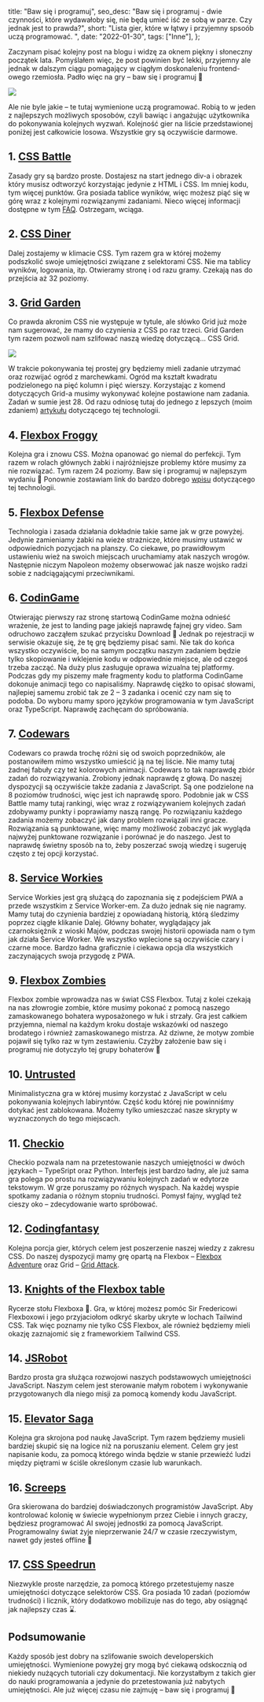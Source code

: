 
  title: "Baw się i programuj",
  seo_desc:
    "Baw się i programuj - dwie czynności, które wydawałoby się, nie będą umieć iść ze sobą w parze. Czy jednak jest to prawda?",
  short: "Lista gier, które w łątwy i przyjemny spsoób uczą programować. ",
  date: "2022-01-30",
  tags: ["Inne"],
};

Zaczynam pisać kolejny post na blogu i widzę za oknem piękny i słoneczny początek lata. Pomyślałem więc, że post powinien być lekki, przyjemny ale jednak w dalszym ciągu pomagający w ciągłym doskonaleniu frontend-owego rzemiosła. Padło więc na gry – baw się i programuj 🙂

<img src={bedegral.src} />

Ale nie byle jakie – te tutaj wymienione uczą programować. Robią to w jeden z najlepszych możliwych sposobów, czyli bawiąc i angażując użytkownika do pokonywania kolejnych wyzwań. Kolejność gier na liście przedstawionej poniżej jest całkowicie losowa. Wszystkie gry są oczywiście darmowe.

## 1. [CSS Battle](https://cssbattle.dev/)

Zasady gry są bardzo proste. Dostajesz na start jednego div-a i obrazek który musisz odtworzyć korzystając jedynie z HTML i CSS. Im mniej kodu, tym więcej punktów. Gra posiada tablice wyników, więc możesz piąć się w górę wraz z kolejnymi rozwiązanymi zadaniami. Nieco więcej informacji dostępne w tym [FAQ](https://cssbattle.dev/faqs). Ostrzegam, wciąga.

## 2. [CSS Diner](https://flukeout.github.io/)

Dalej zostajemy w klimacie CSS. Tym razem gra w której możemy podszkolić swoje umiejętności związane z selektorami CSS. Nie ma tablicy wyników, logowania, itp. Otwieramy stronę i od razu gramy. Czekają nas do przejścia aż 32 poziomy.

## 3. [Grid Garden](https://cssgridgarden.com/#pl)

Co prawda akronim CSS nie występuje w tytule, ale słówko Grid już może nam sugerować, że mamy do czynienia z CSS po raz trzeci. Grid Garden tym razem pozwoli nam szlifować naszą wiedzę dotyczącą… CSS Grid.

<img width={250} src={captain.src} />

W trakcie pokonywania tej prostej gry będziemy mieli zadanie utrzymać oraz rozwijać ogród z marchewkami. Ogród ma kształt kwadratu podzielonego na pięć kolumn i pięć wierszy. Korzystając z komend dotyczących Grid-a musimy wykonywać kolejne postawione nam zadania. Zadań w sumie jest 28. Od razu odniosę tutaj do jednego z lepszych (moim zdaniem) [artykułu](https://css-tricks.com/snippets/css/complete-guide-grid/) dotyczącego tej technologii.

## 4. [Flexbox Froggy](https://flexboxfroggy.com/#pl)

Kolejna gra i znowu CSS. Można opanować go niemal do perfekcji. Tym razem w rolach głównych żabki i najróżniejsze problemy które musimy za nie rozwiązać. Tym razem 24 poziomy. Baw się i programuj w najlepszym wydaniu 🙂 Ponownie zostawiam link do bardzo dobrego [wpisu](https://css-tricks.com/snippets/css/a-guide-to-flexbox/) dotyczącego tej technologii.

## 5. [Flexbox Defense](http://www.flexboxdefense.com/)

Technologia i zasada działania dokładnie takie same jak w grze powyżej. Jedynie zamieniamy żabki na wieże strażnicze, które musimy ustawić w odpowiednich pozycjach na planszy. Co ciekawe, po prawidłowym ustawieniu wież na swoich miejscach uruchamiamy atak naszych wrogów. Następnie niczym Napoleon możemy obserwować jak nasze wojsko radzi sobie z nadciągającymi przeciwnikami.

## 6. [CodinGame](https://www.codingame.com/start)

Otwierając pierwszy raz stronę startową CodinGame można odnieść wrażenie, że jest to landing page jakiejś naprawdę fajnej gry video. Sam odruchowo zacząłem szukać przycisku Download 🙂 Jednak po rejestracji w serwisie okazuje się, że tę grę będziemy pisać sami. Nie tak do końca wszystko oczywiście, bo na samym początku naszym zadaniem będzie tylko skopiowanie i wklejenie kodu w odpowiednie miejsce, ale od czegoś trzeba zacząć. Na duży plus zasługuje oprawa wizualna tej platformy. Podczas gdy my piszemy małe fragmenty kodu to platforma CodinGame dokonuje animacji tego co napisaliśmy. Naprawdę ciężko to opisać słowami, najlepiej samemu zrobić tak ze 2 – 3 zadanka i ocenić czy nam się to podoba. Do wyboru mamy sporo języków programowania w tym JavaScript oraz TypeScript. Naprawdę zachęcam do spróbowania.

## 7. [Codewars](https://www.codewars.com/)

Codewars co prawda trochę różni się od swoich poprzedników, ale postanowiłem mimo wszystko umieścić ją na tej liście. Nie mamy tutaj żadnej fabuły czy też kolorowych animacji. Codewars to tak naprawdę zbiór zadań do rozwiązywania. Zrobiony jednak naprawdę z głową. Do naszej dyspozycji są oczywiście także zadania z JavaScript. Są one podzielone na 8 poziomów trudności, więc jest ich naprawdę sporo. Podobnie jak w CSS Battle mamy tutaj rankingi, więc wraz z rozwiązywaniem kolejnych zadań zdobywamy punkty i poprawiamy naszą rangę. Po rozwiązaniu każdego zadania możemy zobaczyć jak dany problem rozwiązali inni gracze. Rozwiązania są punktowane, więc mamy możliwość zobaczyć jak wygląda najwyżej punktowane rozwiązanie i porównać je do naszego. Jest to naprawdę świetny sposób na to, żeby poszerzać swoją wiedzę i sugeruję często z tej opcji korzystać.

## 8. [Service Workies](https://serviceworkies.com/)

Service Workies jest grą służącą do zapoznania się z podejściem PWA a przede wszystkim z Service Worker-em. Za dużo jednak się nie nagramy. Mamy tutaj do czynienia bardziej z opowiadaną historią, którą śledzimy poprzez ciągłe klikanie Dalej. Główny bohater, wyglądający jak czarnoksiężnik z wioski Majów, podczas swojej historii opowiada nam o tym jak działa Service Worker. We wszystko wplecione są oczywiście czary i czarne moce. Bardzo ładna graficznie i ciekawa opcja dla wszystkich zaczynających swoja przygodę z PWA.

## 9. [Flexbox Zombies](https://flexboxzombies.com/p/flexbox-zombies)

Flexbox zombie wprowadza nas w świat CSS Flexbox. Tutaj z kolei czekają na nas złowrogie zombie, które musimy pokonać z pomocą naszego zamaskowanego bohatera wyposażonego w łuk i strzały. Gra jest całkiem przyjemna, niemal na każdym kroku dostaje wskazówki od naszego brodatego i również zamaskowanego mistrza. Aż dziwne, że motyw zombie pojawił się tylko raz w tym zestawieniu. Czyżby założenie baw się i programuj nie dotyczyło tej grupy bohaterów 🤔

## 10. [Untrusted](https://alexnisnevich.github.io/untrusted/)

Minimalistyczna gra w której musimy korzystać z JavaScript w celu pokonywania kolejnych labiryntów. Część kodu której nie powinniśmy dotykać jest zablokowana. Możemy tylko umieszczać nasze skrypty w wyznaczonych do tego miejscach.

## 11. [Checkio](https://checkio.org/)

Checkio pozwala nam na przetestowanie naszych umiejętności w dwóch językach – TypeSript oraz Python. Interfejs jest bardzo ładny, ale już sama gra polega po prostu na rozwiązywaniu kolejnych zadań w edytorze tekstowym. W grze poruszamy po różnych wyspach. Na każdej wyspie spotkamy zadania o różnym stopniu trudności. Pomysł fajny, wygląd też cieszy oko – zdecydowanie warto spróbować.

## 12. [Codingfantasy](https://codingfantasy.com/games)

Kolejna porcja gier, których celem jest poszerzenie naszej wiedzy z zakresu CSS. Do naszej dyspozycji mamy grę opartą na Flexbox – [Flexbox Adventure](https://codingfantasy.com/games/flexboxadventure) oraz Grid – [Grid Attack](https://codingfantasy.com/games/css-grid-attack).

## 13. [Knights of the Flexbox table](https://knightsoftheflexboxtable.com/)

Rycerze stołu Flexboxa 🙂. Gra, w której możesz pomóc Sir Fredericowi Flexboxowi i jego przyjaciołom odkryć skarby ukryte w lochach Tailwind CSS. Tak więc poznamy nie tylko CSS Flexbox, ale również będziemy mieli okazję zaznajomić się z frameworkiem Tailwind CSS.

## 14. [JSRobot](https://lab.reaal.me/jsrobot/)

Bardzo prosta gra służąca rozwojowi naszych podstawowych umiejętności JavaScript. Naszym celem jest sterowanie małym robotem i wykonywanie przygotowanych dla niego misji za pomocą komendy kodu JavaScript.

## 15. [Elevator Saga](https://play.elevatorsaga.com/)

Kolejna gra skrojona pod naukę JavaScript. Tym razem będziemy musieli bardziej skupić się na logice niż na poruszaniu element. Celem gry jest napisanie kodu, za pomocą którego winda będzie w stanie przewieźć ludzi między piętrami w ściśle określonym czasie lub warunkach.

## 16. [Screeps](https://screeps.com/)

Gra skierowana do bardziej doświadczonych programistów JavaScript. Aby kontrolować kolonię w świecie wypełnionym przez Ciebie i innych graczy, będziesz programować AI swojej jednostki za pomocą JavaScript. Programowalny świat żyje nieprzerwanie 24/7 w czasie rzeczywistym, nawet gdy jesteś offline 🤯

## 17. [CSS Speedrun](https://css-speedrun.netlify.app/)

Niezwykle proste narzędzie, za pomocą którego przetestujemy nasze umiejętności dotyczące selektorów CSS. Gra posiada 10 zadań (poziomów trudności) i licznik, który dodatkowo mobilizuje nas do tego, aby osiągnąć jak najlepszy czas ⌛.

## Podsumowanie

Każdy sposób jest dobry na szlifowanie swoich developerskich umiejętności. Wymienione powyżej gry mogą być ciekawą odskocznią od niekiedy nużących tutoriali czy dokumentacji. Nie korzystałbym z takich gier do nauki programowania a jedynie do przetestowania już nabytych umiejętności. Ale już więcej czasu nie zajmuję – baw się i programuj 🙂
